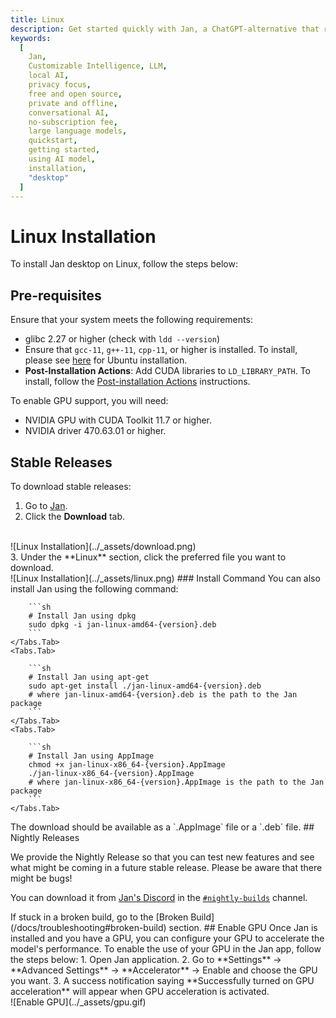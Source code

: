 ```yaml
---
title: Linux
description: Get started quickly with Jan, a ChatGPT-alternative that runs on your own computer, with a local API server. Learn how to install Jan and select an AI model to start chatting.
keywords:
  [
    Jan,
    Customizable Intelligence, LLM,
    local AI,
    privacy focus,
    free and open source,
    private and offline,
    conversational AI,
    no-subscription fee,
    large language models,
    quickstart,
    getting started,
    using AI model,
    installation,
    "desktop"
  ]
---
```




# Linux Installation
To install Jan desktop on Linux, follow the steps below:
## Pre-requisites
Ensure that your system meets the following requirements:
  - glibc 2.27 or higher (check with `ldd --version`)
  - Ensure that `gcc-11`, `g++-11`, `cpp-11`, or higher is installed. To install, please see [here](https://gcc.gnu.org/projects/cxx-status.html#cxx17) for Ubuntu installation.
  - **Post-Installation Actions**: Add CUDA libraries to `LD_LIBRARY_PATH`. To install, follow the [Post-installation Actions](https://docs.nvidia.com/cuda/cuda-installation-guide-linux/index.html#post-installation-actions) instructions.

To enable GPU support, you will need:
  - NVIDIA GPU with CUDA Toolkit 11.7 or higher.
  - NVIDIA driver 470.63.01 or higher.

## Stable Releases

To download stable releases:
1. Go to [Jan](https://jan.ai/).
2. Click the **Download** tab.
<br/>
![Linux Installation](../_assets/download.png)
<br/>
3. Under the **Linux** section, click the preferred file you want to download.
<br/>
![Linux Installation](../_assets/linux.png)
### Install Command
You can also install Jan using the following command:
<Tabs items = {[ 'dpkg', 'apt-get', 'AppImage']}>
    <Tabs.Tab>

        ```sh
        # Install Jan using dpkg
        sudo dpkg -i jan-linux-amd64-{version}.deb
        ```
    </Tabs.Tab>
    <Tabs.Tab>

        ```sh
        # Install Jan using apt-get
        sudo apt-get install ./jan-linux-amd64-{version}.deb
        # where jan-linux-amd64-{version}.deb is the path to the Jan package
        ```
    </Tabs.Tab>
    <Tabs.Tab>

        ```sh
        # Install Jan using AppImage
        chmod +x jan-linux-x86_64-{version}.AppImage
        ./jan-linux-x86_64-{version}.AppImage
        # where jan-linux-x86_64-{version}.AppImage is the path to the Jan package
        ```
    </Tabs.Tab>
</Tabs>

<Callout type='info'>
The download should be available as a `.AppImage` file or a `.deb` file.
</Callout>
## Nightly Releases

We provide the Nightly Release so that you can test new features and see what might be coming in a future stable release. Please be aware that there might be bugs!

You can download it from [Jan's Discord](https://discord.gg/FTk2MvZwJH) in the [`#nightly-builds`](https://discord.gg/q8szebnxZ7) channel.

<Callout type="warning" emoji="⚠️">
  If stuck in a broken build, go to the [Broken Build](/docs/troubleshooting#broken-build) section.
</Callout>
## Enable GPU
Once Jan is installed and you have a GPU, you can configure your GPU to accelerate the model's performance. To enable the use of your GPU in the Jan app, follow the steps below:
1. Open Jan application.
2. Go to **Settings** -> **Advanced Settings** -> **Accelerator** -> Enable and choose the GPU you want.
3. A success notification saying **Successfully turned on GPU acceleration** will appear when GPU acceleration is activated.
<br/>
![Enable GPU](../_assets/gpu.gif)
